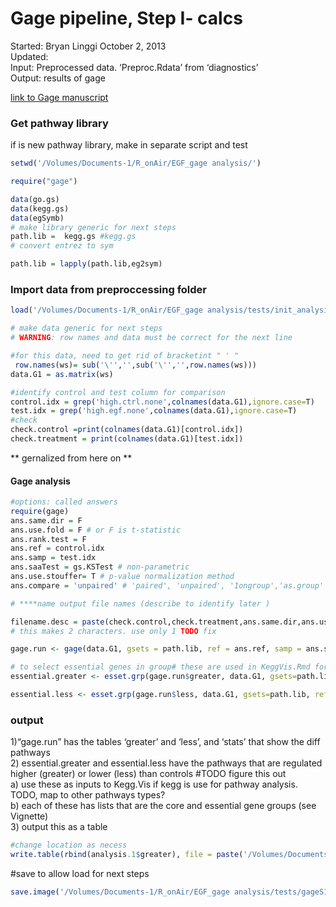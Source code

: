 Gage pipeline, Step I- calcs
========================================================
Started: Bryan Linggi October 2, 2013  
Updated:  
Input: Preprocessed data. 'Preproc.Rdata' from 'diagnostics'  
Output: results of gage      

[link to Gage manuscript](http://www.biomedcentral.com/1471-2105/10/161) 


### Get pathway library   
if is new pathway library, make in separate script and test
```r
setwd('/Volumes/Documents-1/R_onAir/EGF_gage analysis/')

require("gage")

data(go.gs)
data(kegg.gs)
data(egSymb)
# make library generic for next steps
path.lib =  kegg.gs #kegg.gs
# convert entrez to sym

path.lib = lapply(path.lib,eg2sym)
```

### Import data from preproccessing folder
```r
load('/Volumes/Documents-1/R_onAir/EGF_gage analysis/tests/init_analysis_output.Rdata')

# make data generic for next steps
# WARNING: row names and data must be correct for the next line

#for this data, need to get rid of bracketint " ' "
 row.names(ws)= sub('\'','',sub('\'','',row.names(ws)))
data.G1 = as.matrix(ws) 

#identify control and test column for comparison
control.idx = grep('high.ctrl.none',colnames(data.G1),ignore.case=T)
test.idx = grep('high.egf.none',colnames(data.G1),ignore.case=T)
#check
check.control =print(colnames(data.G1)[control.idx])
check.treatment = print(colnames(data.G1)[test.idx])
```
** gernalized from here on **

#### Gage analysis
```r
#options: called answers
require(gage)
ans.same.dir = F
ans.use.fold = F # or F is t-statistic
ans.rank.test = F
ans.ref = control.idx
ans.samp = test.idx
ans.saaTest = gs.KSTest # non-parametric
ans.use.stouffer= T # p-value normalization method
ans.compare = 'unpaired' # 'paired', 'unpaired', '1ongroup','as.group'

# ****name output file names (describe to identify later )

filename.desc = paste(check.control,check.treatment,ans.same.dir,ans.use.fold,ans.rank.test,ans.use.stouffer,ans.compare,sep="_")
# this makes 2 characters. use only 1 TODO fix

gage.run <- gage(data.G1, gsets = path.lib, ref = ans.ref, samp = ans.samp, same.dir=ans.same.dir, use.fold= ans.use.fold, rank.test= ans.rank.test, saaTest = ans.saaTest, compare= ans.compare, use.stouffer=ans.use.stouffer)

# to select essential genes in group# these are used in KeggVis.Rmd for pathway viewing
essential.greater <- esset.grp(gage.run$greater, data.G1, gsets=path.lib, ref = ans.ref, samp = ans.samp, output = F,make.plot = F, compare= ans.compare, test4up= T, samedir=ans.same.dir, use.fold=ans.use.fold)

essential.less <- esset.grp(gage.run$less, data.G1, gsets=path.lib, ref = ans.ref, samp = ans.samp, output = F,make.plot = F, compare= ans.compare, test4up= T, samedir=ans.same.dir, use.fold=ans.use.fold)

```
### output  
1)"gage.run" has the tables 'greater' and 'less', and 'stats' that show the diff pathways    
2) essential.greater and essential.less have the pathways that are regulated higher (greater) or lower (less) than controls #TODO figure this out    
  a) use these as inputs to Kegg.Vis if kegg is use for pathway analysis. TODO, map to other pathways types?   
  b) each of these has lists that are the core and essential gene groups (see Vignette)      
3) output this as a table
```r
#change location as necess
write.table(rbind(analysis.1$greater), file = paste('/Volumes/Documents-1/R_onAir/EGF_gage analysis/tests/',filename.desc[1],'.xls',collapse=T), sep ="\t") 
```

#save to allow load for next steps
```r
save.image('/Volumes/Documents-1/R_onAir/EGF_gage analysis/tests/gageS1_output.Rdata ')
```


